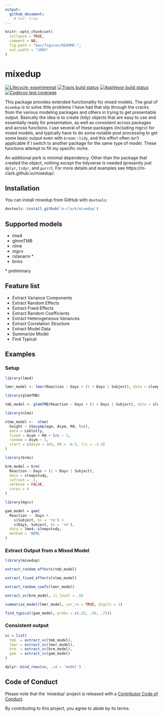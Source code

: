 ```yaml
---
output: 
  github_document:
    # toc: true
---
```


<!-- README.md is generated from README.Rmd. Please edit that file -->

```r
knitr::opts_chunk$set(
  collapse = TRUE,
  comment = NA,
  fig.path = "man/figures/README-",
  out.width = "100%"
)
```

# mixedup

<!-- badges: start -->
[![Lifecycle: experimental](https://img.shields.io/badge/lifecycle-experimental-orange.svg)](https://www.tidyverse.org/lifecycle/#experimental)
[![Travis build status](https://travis-ci.org/m-clark/mixedup.svg?branch=master)](https://travis-ci.org/m-clark/mixedup)
[![AppVeyor build status](https://ci.appveyor.com/api/projects/status/github/m-clark/mixedup?branch=master&svg=true)](https://ci.appveyor.com/project/m-clark/mixedup)
[![Codecov test coverage](https://codecov.io/gh/m-clark/mixedup/branch/master/graph/badge.svg)](https://codecov.io/gh/m-clark/mixedup?branch=master)
<!-- badges: end -->

This package provides extended functionality for mixed models. The goal of `mixedup` is to solve little problems I have had that slip through the cracks from the various modeling packages and others in trying to get presentable output.  Basically the idea is to create (tidy) objects that are easy to use and essentially ready for presentation, as well as *consistent* across packages and across functions.  I use several of these packages (including mgcv) for mixed models, and typically have to do some notable post processing to get some basic output even with `broom::tidy`, and this effort often isn't applicable if I switch to another package for the same type of model.  These functions attempt to fill my specific niche.

An additional perk is minimal dependency.  Other than the package that created the object, nothing except the tidyverse is needed (presently just `dplyr`, `tidyr`, and `purrr`).  For more details and examples see https://m-clark.github.io/mixedup/.

## Installation

You can install mixedup from GitHub with `devtools`:

``` r
devtools::install_github('m-clark/mixedup')
```

## Supported models

- lme4
- glmmTMB
- nlme
- mgcv
- rstanarm *
- brms

\* preliminary

## Feature list

- Extract Variance Components
- Extract Random Effects
- Extract Fixed Effects
- Extract Random Coefficients
- Extract Heterogeneous Variances
- Extract Correlation Structure
- Extract Model Data
- Summarize Model
- Find Typical

## Examples

### Setup

```r
library(lme4)

lmer_model <- lmer(Reaction ~ Days + (1 + Days | Subject), data = sleepstudy)

library(glmmTMB)

tmb_model <- glmmTMB(Reaction ~ Days + (1 + Days | Subject), data = sleepstudy)

library(nlme)

nlme_model <-  nlme(
  height ~ SSasymp(age, Asym, R0, lrc),
  data = Loblolly,
  fixed = Asym + R0 + lrc ~ 1,
  random = Asym ~ 1,
  start = c(Asym = 103, R0 = -8.5, lrc = -3.3)
)

library(brms)

brm_model = brm(
  Reaction ~ Days + (1 + Days | Subject), 
  data = sleepstudy, 
  refresh = -1,
  verbose = FALSE,
  cores = 4
)

library(mgcv)

gam_model = gam(
  Reaction ~  Days +
    s(Subject, bs = 're') +
    s(Days, Subject, bs = 're'),
  data = lme4::sleepstudy,
  method = 'REML'
)
```


### Extract Output from a Mixed Model

```r
library(mixedup)

extract_random_effects(tmb_model)

extract_fixed_effects(nlme_model)

extract_random_coefs(lmer_model)

extract_vc(brm_model, ci_level = .8)

summarize_model(lmer_model, cor_re = TRUE, digits = 1)

find_typical(gam_model, probs = c(.25, .50, .75))
```

### Consistent output

```r
vc = list(
  tmb  = extract_vc(tmb_model),
  lmer = extract_vc(lmer_model), 
  brm  = extract_vc(brm_model),
  gam  = extract_vc(gam_model)
)

dplyr::bind_rows(vc, .id = 'model')
```



## Code of Conduct

Please note that the 'mixedup' project is released with a [Contributor Code of Conduct](.github/CODE_OF_CONDUCT.md).

By contributing to this project, you agree to abide by its terms.

